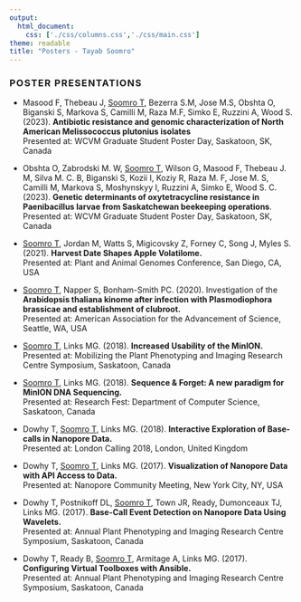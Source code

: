 ```yaml
---
output:
  html_document:
    css: ['./css/columns.css','./css/main.css']
theme: readable
title: "Posters - Tayab Soomro"
---
```


<style>
h3 {
letter-spacing: 0.09em;
line-spacing: 1px;
}
</style>

<div class="vspacer-50"></div>

<h3>POSTER PRESENTATIONS</h3>

<div class="vspacer-20"></div>

- Masood F, Thebeau J, <u>Soomro T</u>, Bezerra S.M, Jose M.S, Obshta O, Biganski S, Markova S, Camilli M, Raza M.F, Simko E, Ruzzini A, Wood S. (2023). **Antibiotic resistance and genomic characterization of North American Melissococcus plutonius isolates**  
Presented at: WCVM Graduate Student Poster Day, Saskatoon, SK, Canada

- Obshta O, Zabrodski M. W, <u>Soomro T</u>, Wilson G, Masood F, Thebeau  J. M, Silva  M. C. B, Biganski  S, Kozii  I, Koziy  R, Raza  M. F, Jose  M. S, Camilli  M, Markova  S, Moshynskyy  I, Ruzzini  A, Simko E, Wood S. C. (2023). **Genetic determinants of oxytetracycline resistance in Paenibacillus larvae from Saskatchewan beekeeping operations**.   
Presented at: WCVM Graduate Student Poster Day, Saskatoon, SK, Canada

- <u>Soomro T</u>, Jordan M, Watts S, Migicovsky Z, Forney C, Song J, Myles S. (2021). **Harvest Date Shapes Apple Volatilome.**  
Presented at: Plant and Animal Genomes Conference, San Diego, CA, USA

- <u>Soomro T</u>, Napper S, Bonham-Smith PC. (2020). Investigation of the **Arabidopsis thaliana kinome after infection with Plasmodiophora brassicae and establishment of clubroot.**   
Presented at: American Association for the Advancement of Science, Seattle, WA, USA

- <u>Soomro T</u>, Links MG. (2018). **Increased Usability of the MinION.**  
Presented at: Mobilizing the Plant Phenotyping and Imaging Research Centre Symposium, Saskatoon, Canada

- <u>Soomro T</u>, Links MG. (2018). **Sequence & Forget: A new paradigm for MinION DNA Sequencing.**  
Presented at: Research Fest: Department of Computer Science, Saskatoon, Canada

- Dowhy T, <u>Soomro T</u>, Links MG. (2018). **Interactive Exploration of Base-calls in Nanopore Data.**  
Presented at: London Calling 2018, London, United Kingdom

- Dowhy T, <u>Soomro T</u>, Links MG. (2017). **Visualization of Nanopore Data with API Access to Data.**  
Presented at: Nanopore Community Meeting, New York City, NY, USA

- Dowhy T, Postnikoff DL, <u>Soomro T</u>, Town JR, Ready, Dumonceaux TJ, Links MG. (2017). **Base-Call Event Detection on Nanopore Data Using Wavelets.**  
Presented at: Annual Plant Phenotyping and Imaging Research Centre Symposium, Saskatoon, Canada

- Dowhy T, Ready B, <u>Soomro T</u>, Armitage A, Links MG. (2017). **Configuring Virtual Toolboxes with Ansible.**  
Presented at: Annual Plant Phenotyping and Imaging Research Centre Symposium, Saskatoon, Canada






